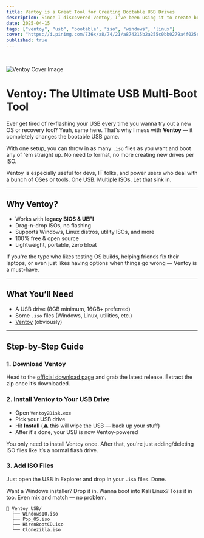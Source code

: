 ```yaml
---
title: Ventoy is a Great Tool for Creating Bootable USB Drives
description: Since I discovered Ventoy, I’ve been using it to create bootable USB drives for various operating systems. It’s a dope tool that lets you boot multiple ISOs from a single USB — no more formatting!
date: 2025-04-15
tags: ["ventoy", "usb", "bootable", "iso", "windows", "linux"]
cover: "https://i.pinimg.com/736x/a8/74/21/a874215b2a255c0bb0279a4f025ea1d7.jpg"
published: true
---
```


&nbsp;

<img
  src="https://i.pinimg.com/736x/a8/74/21/a874215b2a255c0bb0279a4f025ea1d7.jpg"
  width={800}
  height={400}
  className="rounded-lg w-full max-h-[200px] object-cover"
  alt="Ventoy Cover Image"
/>

# Ventoy: The Ultimate USB Multi-Boot Tool

Ever get tired of re-flashing your USB every time you wanna try out a new OS or recovery tool? Yeah, same here. That's why I mess with **Ventoy** — it completely changes the bootable USB game.

With one setup, you can throw in as many `.iso` files as you want and boot any of 'em straight up. No need to format, no more creating new drives per ISO.

<Callout type="info">
  Ventoy is especially useful for devs, IT folks, and power users who deal with
  a bunch of OSes or tools. One USB. Multiple ISOs. Let that sink in.
</Callout>

---

## Why Ventoy?

- Works with **legacy BIOS & UEFI**
- Drag-n-drop ISOs, no flashing
- Supports Windows, Linux distros, utility ISOs, and more
- 100% free & open source
- Lightweight, portable, zero bloat

If you're the type who likes testing OS builds, helping friends fix their laptops, or even just likes having options when things go wrong — Ventoy is a must-have.

---

## What You’ll Need

- A USB drive (8GB minimum, 16GB+ preferred)
- Some `.iso` files (Windows, Linux, utilities, etc.)
- [Ventoy](https://www.ventoy.net/en/download.html) (obviously)

---

## Step-by-Step Guide

### 1. Download Ventoy

Head to the [official download page](https://www.ventoy.net/en/download.html) and grab the latest release. Extract the zip once it’s downloaded.

### 2. Install Ventoy to Your USB Drive

- Open `Ventoy2Disk.exe`
- Pick your USB drive
- Hit **Install** (⚠️ this will wipe the USB — back up your stuff)
- After it's done, your USB is now Ventoy-powered

<Callout type="warning">
  <span className="text-black">
    You only need to install Ventoy once. After that, you're just
    adding/deleting ISO files like it’s a normal flash drive.
  </span>
</Callout>

### 3. Add ISO Files

Just open the USB in Explorer and drop in your `.iso` files. Done.

Want a Windows installer? Drop it in. Wanna boot into Kali Linux? Toss it in too. Even mix and match — no problem.

```plaintext
📁 Ventoy USB/
  ├── Windows10.iso
  ├── Pop_OS.iso
  ├── HirenBootCD.iso
  └── Clonezilla.iso
```
